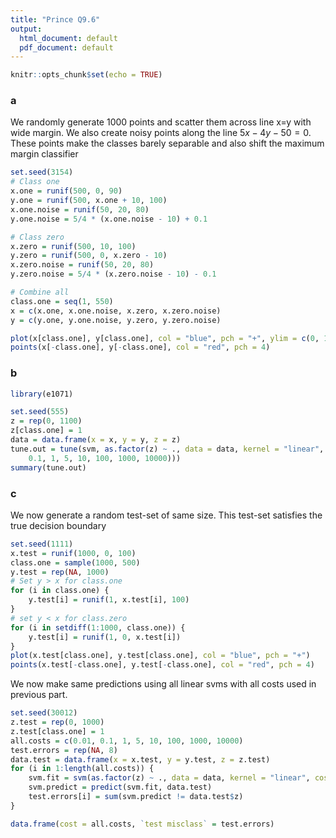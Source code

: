 ```yaml
---
title: "Prince Q9.6"
output:
  html_document: default
  pdf_document: default
---
```


```r
knitr::opts_chunk$set(echo = TRUE)
```

### a

We randomly generate 1000 points and scatter them across line x=y with wide margin. We also create noisy points along the line $5x-4y-50=0$. These points make the classes barely separable and also shift the maximum margin classifier

```r
set.seed(3154)
# Class one
x.one = runif(500, 0, 90)
y.one = runif(500, x.one + 10, 100)
x.one.noise = runif(50, 20, 80)
y.one.noise = 5/4 * (x.one.noise - 10) + 0.1

# Class zero
x.zero = runif(500, 10, 100)
y.zero = runif(500, 0, x.zero - 10)
x.zero.noise = runif(50, 20, 80)
y.zero.noise = 5/4 * (x.zero.noise - 10) - 0.1

# Combine all
class.one = seq(1, 550)
x = c(x.one, x.one.noise, x.zero, x.zero.noise)
y = c(y.one, y.one.noise, y.zero, y.zero.noise)

plot(x[class.one], y[class.one], col = "blue", pch = "+", ylim = c(0, 100))
points(x[-class.one], y[-class.one], col = "red", pch = 4)

```
### b

```r
library(e1071)
```


```r
set.seed(555)
z = rep(0, 1100)
z[class.one] = 1
data = data.frame(x = x, y = y, z = z)
tune.out = tune(svm, as.factor(z) ~ ., data = data, kernel = "linear", ranges = list(cost = c(0.01, 
    0.1, 1, 5, 10, 100, 1000, 10000)))
summary(tune.out)
```

### c

We now generate a random test-set of same size. This test-set satisfies the true decision boundary 

```r
set.seed(1111)
x.test = runif(1000, 0, 100)
class.one = sample(1000, 500)
y.test = rep(NA, 1000)
# Set y > x for class.one
for (i in class.one) {
    y.test[i] = runif(1, x.test[i], 100)
}
# set y < x for class.zero
for (i in setdiff(1:1000, class.one)) {
    y.test[i] = runif(1, 0, x.test[i])
}
plot(x.test[class.one], y.test[class.one], col = "blue", pch = "+")
points(x.test[-class.one], y.test[-class.one], col = "red", pch = 4)
```

We now make same predictions using all linear svms with all costs used in previous part.


```r
set.seed(30012)
z.test = rep(0, 1000)
z.test[class.one] = 1
all.costs = c(0.01, 0.1, 1, 5, 10, 100, 1000, 10000)
test.errors = rep(NA, 8)
data.test = data.frame(x = x.test, y = y.test, z = z.test)
for (i in 1:length(all.costs)) {
    svm.fit = svm(as.factor(z) ~ ., data = data, kernel = "linear", cost = all.costs[i])
    svm.predict = predict(svm.fit, data.test)
    test.errors[i] = sum(svm.predict != data.test$z)
}

data.frame(cost = all.costs, `test misclass` = test.errors)
```

